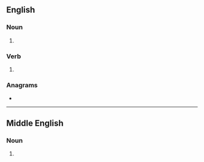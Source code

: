 ==English==

===Noun===
{{head|en|noun plural form}}

# {{plural of|stroke|lang=en}}

===Verb===
{{head|en|verb form}}

# {{en-third-person singular of|stroke}}

===Anagrams===
* {{anagrams|en|a=ekorsst|Kosters|Stokers|stokers}}

----

==Middle English==

===Noun===
{{head|enm|noun plural form}}

# {{plural of|stroke|lang=enm}}